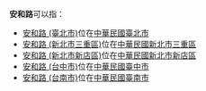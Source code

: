 '''安和路'''可以指：
* [[安和路_(臺北市)|安和路 (臺北市)]]位在[[中華民國|中華民國]][[臺北市|臺北市]]
* [[安和路_(新北市三重區)|安和路 (新北市三重區)]]位在[[中華民國|中華民國]][[新北市|新北市]][[三重區|三重區]]
* [[安和路_(新北市新店區)|安和路 (新北市新店區)]]位在[[中華民國|中華民國]][[新北市|新北市]][[新店區|新店區]]
* [[安和路_(台中市)|安和路 (台中市)]]位在[[中華民國|中華民國]][[臺中市|臺中市]]
* [[安和路_(台南市)|安和路 (台南市)]]位在[[中華民國|中華民國]][[臺南市|臺南市]]

{{disambig|Cat=三字地名消歧义}}